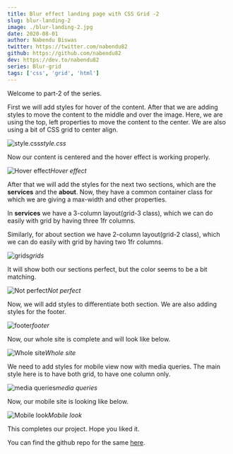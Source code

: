 ```yaml
---
title: Blur effect landing page with CSS Grid -2
slug: blur-landing-2
image: ./blur-landing-2.jpg
date: 2020-08-01
author: Nabendu Biswas
twitter: https://twitter.com/nabendu82
github: https://github.com/nabendu82
dev: https://dev.to/nabendu82
series: Blur-grid
tags: ['css', 'grid', 'html']
---
```


Welcome to part-2 of the series. 

First we will add styles for hover of the content. After that we are adding styles to move the content to the middle and over the image. Here, we are using the top, left properties to move the content to the center. We are also using a bit of CSS grid to center align.

![style.css](https://ik.imagekit.io/thewebdev/Blur-landing/2/1_J2bWdtQFiU.png)*style.css*

Now our content is centered and the hover effect is working properly.

![Hover effect](https://ik.imagekit.io/thewebdev/Blur-landing/2/2_AHuXzHWJ6.gif)*Hover effect*

After that we will add the styles for the next two sections, which are the **services** and the **about**. Now, they have a common container class for which we are giving a max-width and other properties.

In **services** we have a 3-column layout(grid-3 class), which we can do easily with grid by having three 1fr columns.

Similarly, for about section we have 2-column layout(grid-2 class), which we can do easily with grid by having two 1fr columns.

![grids](https://ik.imagekit.io/thewebdev/Blur-landing/2/3_G42vH3_FAI.png)*grids*

It will show both our sections perfect, but the color seems to be a bit matching.

![Not perfect](https://ik.imagekit.io/thewebdev/Blur-landing/2/4_-n1XgdcXX5.png)*Not perfect*

Now, we will add styles to differentiate both section. We are also adding styles for the footer.

![footer](https://ik.imagekit.io/thewebdev/Blur-landing/2/5_oKG6MpOAp.png)*footer*

Now, our whole site is complete and will look like below.

![Whole site](https://ik.imagekit.io/thewebdev/Blur-landing/2/6_n9cWLkkUrj.png)*Whole site*

We need to add styles for mobile view now with media queries. The main style here is to have both grid, to have one column only.

![media queries](https://ik.imagekit.io/thewebdev/Blur-landing/2/7_xx2CxF-sqA.png)*media queries*

Now, our mobile site is looking like below.

<div className={styles.image__small}>

![Mobile look](https://ik.imagekit.io/thewebdev/Blur-landing/2/8_qhS59Rjjg.png)*Mobile look*

</div>

This completes our project. Hope you liked it.

You can find the github repo for the same [here](https://github.com/nabendu82/Blur-Landing).
